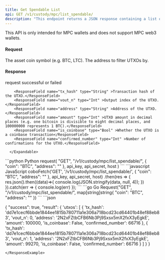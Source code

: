```yaml
---
title: Get Spendable List
api: GET /v1/custody/mpc/list_spendable/ 
description: "This endpoint returns a JSON response containing a list of spendable unspent transaction outputs (UTXOs) for a given asset coin and address. The response includes the transaction hash, output index, address, amount, and confirmation status of each UTXO."
---
```


<Note>This API is only intended for MPC wallets and does not support MPC web3 wallets.</Note>

#### Request
<ParamField query="coin" type="String" required>The asset coin symbol (e.g. BTC, LTC).</ParamField>
<ParamField query="address" type="String" >The address to filter UTXOs by.</ParamField>

#### Response
<ResponseField name="success" type="bool">request successful or failed</ResponseField>
   <ResponseField name="result" type="object">
      <Expandable title="object">

        <ResponseField name="tx_hash" type="String" >Transaction hash of the UTXO.</ResponseField>
        <ResponseField name="vout_n" type="Int" >Output index of the UTXO.</ResponseField>
        <ResponseField name="address" type="String" >Address of the UTXO.</ResponseField>
        <ResponseField name="amount" type="Int" >UTXO amount in decimal places (e.g. one bitcoin is divisible to eight decimal places, and 100000000 represents 1 BTC).</ResponseField>
        <ResponseField name="is_coinbase" type="Bool" >Whether the UTXO is a coinbase transaction</ResponseField>
        <ResponseField name="confirmed_number" type="Int" >Number of confirmations for the UTXO.</ResponseField>

      </Expandable>
</ResponseField>

<RequestExample>
```python Python
request(
    "GET",
    "/v1/custody/mpc/list_spendable/",
    {
        "coin": "BTC",
        "address": ""
    },
    api_key, api_secret, host
)
```
```javascript JavaScript
coboFetch('GET', '/v1/custody/mpc/list_spendable/', {
    "coin": "BTC",
    "address": ""
}, api_key, api_secret, host)
    .then(res => {
        res.json().then((data)=>{
            console.log(JSON.stringify(data, null, 4));
        })
    }).catch(err => {
        console.log(err)
    });
```
```go Go
Request("GET", "/v1/custody/mpc/list_spendable/", map[string]string{
    "coin": "BTC",
    "address": ""
})
```
</RequestExample>

<ResponseExample>
```json

{
  "success": true,
  "result": {
      'utxos': [
        {
          'tx_hash': 'dd7e1cecf6bbde1844ee1815b780711a1e306a718bcd23cd64401b48ef88eb83',
          'vout_n': 0,
          'address': '2N2xFZtbCFB6Nb3Pj9Sxsx5mX2fxX3yEgkE',
          'amount': 100000,
          'is_coinbase': False,
          'confirmed_number': 66716
        }, {
          'tx_hash': 'dd7e1cecf6bbde1844ee1815b780711a1e306a718bcd23cd64401b48ef88eb83',
          'vout_n': 1,
          'address': '2N2xFZtbCFB6Nb3Pj9Sxsx5mX2fxX3yEgkE',
          'amount': 99270,
          'is_coinbase': False,
          'confirmed_number': 66716
        }
      ]
  }
}
```
</ResponseExample>

